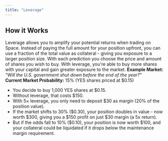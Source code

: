 ```yaml
---
title: "Leverage"
---
```

## How it Works
Leverage allows you to amplify your potential returns when trading on Space. Instead of paying the full amount for your position upfront, you can use a fraction of the total value as collateral - giving you exposure to a larger position size.
With each prediction you choose the price and amount of shares you wish to buy. With leverage, you're able to buy more shares with your capital and gain greater exposure to the market.
**Example Market:** _"Will the U.S. government shut down before the end of the year?"_\
**Current Market Probability:** 15% (YES shares priced at \$0.15)
- You decide to buy 1,000 YES shares at \$0.15.
- Without leverage, that costs \$150.
- With 5× leverage, you only need to deposit \$30 as margin (20% of the position value).
- If the market shifts to 30% (\$0.30), your position doubles in value - now worth \$300, giving you a \$150 profit on just \$30 margin (a 5x return).
- But if the odds fall to 10% (\$0.10), your position is now worth \$100, and your collateral could be liquidated if it drops below the maintenance margin requirement.


<LeverageImpactChart />